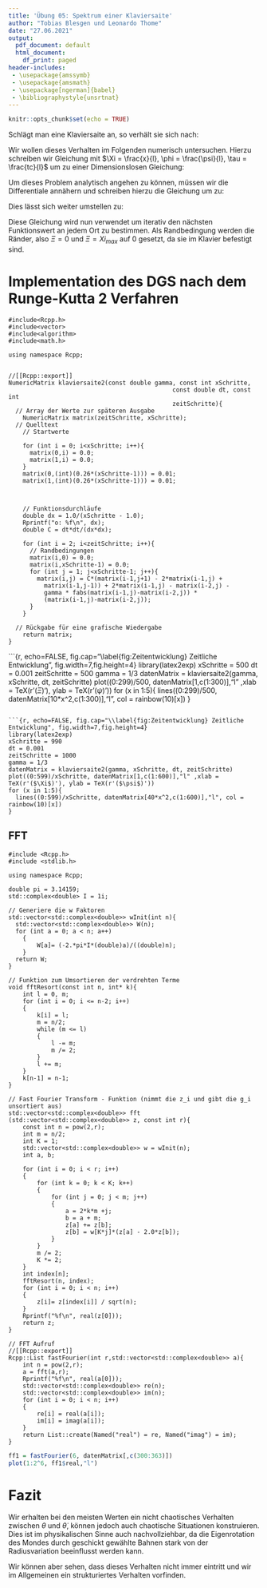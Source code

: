 ```yaml
---
title: 'Übung 05: Spektrum einer Klaviersaite'
author: "Tobias Blesgen und Leonardo Thome"
date: "27.06.2021"
output:
  pdf_document: default
  html_document:
    df_print: paged
header-includes: 
 - \usepackage{amssymb}
 - \usepackage{amsmath}
 - \usepackage[ngerman]{babel}
 - \bibliographystyle{unsrtnat}
---
```


[//]: # Ausführbefehl im allgemeinen: ``render("ComputerPhysik05.Rmd")``

```r
knitr::opts_chunk$set(echo = TRUE)
```

Schlägt man eine Klaviersaite an, so verhält sie sich nach:

\begin{equation} \label{gl1}
      \frac{\partial^2\psi(x,t)}{\partial t^2} = c^2 \frac{\partial^2\psi(x,t)}{\partial x^2} - \frac{\gamma}{l}|\frac{\partial \psi (x,t)}{\partial t}|(\frac{\partial \psi (x,t)}{\partial t}).
\end{equation}

Wir wollen dieses Verhalten im Folgenden numerisch untersuchen. Hierzu schreiben wir Gleichung \ref{gl1} mit $\Xi = \frac{x}{l}, \phi = \frac{\psi}{l}, \tau = \frac{tc}{l}$ um zu einer Dimensionslosen Gleichung:

\begin{equation}\label{gl2}
      \frac{\partial^2\phi(\Xi,\tau)}{\partial \tau^2} = \frac{\partial^2\phi(\Xi,\tau)}{\partial \Xi^2} - \gamma|\frac{\partial \phi(\Xi,\tau)}{\partial \tau}|(\frac{\phi(\Xi,\tau)}{\partial \tau}).
\end{equation}

Um dieses Problem analytisch angehen zu können, müssen wir die Differentiale annähern und schreiben hierzu die Gleichung \ref{gl2} um zu:

\begin{equation}
  \frac{\psi_{i+1, j} - 2\psi_{i,j} + \psi_{i-1,j}}{\Delta \tau^2} =  \frac{\psi_{i,j+1} - 2\psi_{i,j} + \psi_{i,j-1}}{\Delta \Xi^2} - \gamma |\frac{\psi_{i,j}-\psi_{i-1,j}}{\Delta \tau}| \frac{\psi_{i,j}-\psi_{i-1,j}}{\Delta \tau}
\end{equation}

Dies lässt sich weiter umstellen zu:

\begin{equation}
  \psi_{i+1,j} = \frac{\Delta \tau^2}{\Delta \Xi^2} (\psi_{i,j+1} - 2\psi_{i,j} + \psi_{i,j-1}) + 2\psi_{i,j} - \psi_{i-1,j} - \gamma |\psi_{i,j}-\psi_{i-1,j}|(\psi_{i,j}-\psi_{i-1,j})
\end{equation}

Diese Gleichung wird nun verwendet um iterativ den nächsten Funktionswert an jedem Ort zu bestimmen. Als Randbedingung werden die Ränder, also $\Xi = 0$ und $\Xi = Xi_{max}$ auf 0 gesetzt, da sie im Klavier befestigt sind.

# Implementation des DGS nach dem Runge-Kutta 2 Verfahren


```Rcpp
#include<Rcpp.h>
#include<vector>
#include<algorithm>
#include<math.h>  

using namespace Rcpp;


//[[Rcpp::export]]
NumericMatrix klaviersaite2(const double gamma, const int xSchritte,
                                              const double dt, const int 
                                              zeitSchritte){
  // Array der Werte zur späteren Ausgabe
    NumericMatrix matrix(zeitSchritte, xSchritte);
  // Quelltext
    // Startwerte
    
    for (int i = 0; i<xSchritte; i++){
      matrix(0,i) = 0.0;
      matrix(1,i) = 0.0;
    }
    matrix(0,(int)(0.26*(xSchritte-1))) = 0.01;
    matrix(1,(int)(0.26*(xSchritte-1))) = 0.01;
    

    
    // Funktionsdurchläufe
    double dx = 1.0/(xSchritte - 1.0);
    Rprintf("o: %f\n", dx);
    double C = dt*dt/(dx*dx);
    
    for (int i = 2; i<zeitSchritte; i++){
      // Randbedingungen
      matrix(i,0) = 0.0;
      matrix(i,xSchritte-1) = 0.0;
      for (int j = 1; j<xSchritte-1; j++){
        matrix(i,j) = C*(matrix(i-1,j+1) - 2*matrix(i-1,j) + 
          matrix(i-1,j-1)) + 2*matrix(i-1,j) - matrix(i-2,j) - 
          gamma * fabs(matrix(i-1,j)-matrix(i-2,j)) *
          (matrix(i-1,j)-matrix(i-2,j));
      }
    }
    
  // Rückgabe für eine grafische Wiedergabe
    return matrix;
}

```

```{r, echo=FALSE, fig.cap="\\label{fig:Zeitentwicklung} Zeitliche Entwicklung", fig.width=7,fig.height=4}
library(latex2exp)
xSchritte = 500
dt = 0.001
zeitSchritte = 500
gamma = 1/3
datenMatrix = klaviersaite2(gamma, xSchritte, dt, zeitSchritte)
plot((0:299)/500, datenMatrix[1,c(1:300)],"l" ,xlab = TeX(r'($\Xi$)'), ylab = TeX(r'($\psi$)'))
for (x in 1:5){
  lines((0:299)/500, datenMatrix[10*x^2,c(1:300)],"l", col = rainbow(10)[x])
}

```

```{r, echo=FALSE, fig.cap="\\label{fig:Zeitentwicklung} Zeitliche Entwicklung", fig.width=7,fig.height=4}
library(latex2exp)
xSchritte = 990
dt = 0.001
zeitSchritte = 1000
gamma = 1/3
datenMatrix = klaviersaite2(gamma, xSchritte, dt, zeitSchritte)
plot((0:599)/xSchritte, datenMatrix[1,c(1:600)],"l" ,xlab = TeX(r'($\Xi$)'), ylab = TeX(r'($\psi$)'))
for (x in 1:5){
  lines((0:599)/xSchritte, datenMatrix[40*x^2,c(1:600)],"l", col = rainbow(10)[x])
}

```

## FFT

```Rcpp
#include <Rcpp.h>
#include <stdlib.h>

using namespace Rcpp;

double pi = 3.14159;
std::complex<double> I = 1i;

// Generiere die w Faktoren
std::vector<std::complex<double>> wInit(int n){
  std::vector<std::complex<double>> W(n);
  for (int a = 0; a < n; a++)
    {
        W[a]= (-2.*pi*I*(double)a)/((double)n);
    }
  return W;
}

// Funktion zum Umsortieren der verdrehten Terme
void fftResort(const int n, int* k){
    int l = 0, m;
    for (int i = 0; i <= n-2; i++)
    {
        k[i] = l;
        m = n/2;
        while (m <= l)
        {
            l -= m;
            m /= 2;
        }
        l += m;
    }
    k[n-1] = n-1;
}

// Fast Fourier Transform - Funktion (nimmt die z_i und gibt die g_i unsortiert aus)
std::vector<std::complex<double>> fft (std::vector<std::complex<double>> z, const int r){
    const int n = pow(2,r);
    int m = n/2;
    int K = 1;
    std::vector<std::complex<double>> w = wInit(n);
    int a, b;
    
    for (int i = 0; i < r; i++)
    {
        for (int k = 0; k < K; k++)
        {
            for (int j = 0; j < m; j++)
            {
                a = 2*k*m +j;
                b = a + m;
                z[a] += z[b];
                z[b] = w[K*j]*(z[a] - 2.0*z[b]);
            }
        }
        m /= 2;
        K *= 2;
    }  
    int index[n];
    fftResort(n, index);
    for (int i = 0; i < n; i++)
    {
        z[i]= z[index[i]] / sqrt(n);
    }
    Rprintf("%f\n", real(z[0]));
    return z;
}

// FFT Aufruf
//[[Rcpp::export]]
Rcpp::List fastFourier(int r,std::vector<std::complex<double>> a){
    int n = pow(2,r);
    a = fft(a,r);
    Rprintf("%f\n", real(a[0]));
    std::vector<std::complex<double>> re(n);
    std::vector<std::complex<double>> im(n);
    for (int i = 0; i < n; i++)
    {
        re[i] = real(a[i]);
        im[i] = imag(a[i]);
    }
    return List::create(Named("real") = re, Named("imag") = im);
}
```

```r
ff1 = fastFourier(6, datenMatrix[,c(300:363)])
plot(1:2^6, ff1$real,"l")
```

# Fazit
Wir erhalten bei den meisten Werten ein nicht chaotisches Verhalten zwischen $\theta$ und $\dot \theta$, können jedoch auch chaotische Situationen konstruieren. Dies ist im physikalischen Sinne auch nachvollziehbar, da die Eigenrotation des Mondes durch geschickt gewählte Bahnen stark von der Radiusvariation beeinflusst werden kann.

Wir können aber sehen, dass dieses Verhalten nicht immer eintritt und wir im Allgemeinen ein strukturiertes Verhalten vorfinden.


\begin{thebibliography}{99}

\bibitem{kepler}
Keplersche Gesetze \url{https://de.wikipedia.org/wiki/Keplersche_Gesetze}, Stand 22.06.2021

\end{thebibliography}
